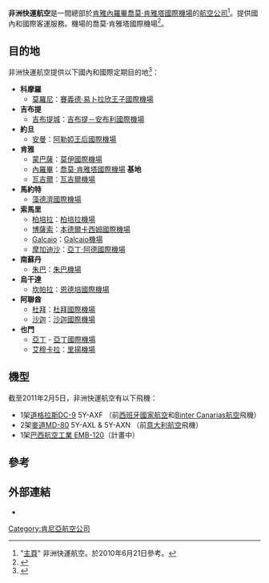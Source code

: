 {{Airline infobox
| airline = 非洲快運航空<br>African Express Airways
| nativename = 
| image = 
| logo = 
| logo_size =
| IATA= XU
| ICAO= AXK
| callsign= EXPRESS JET
| founded= 1999年
| commenced = 
| hubs= [[喬莫·肯雅塔國際機場|喬莫·肯雅塔國際機場]]
| secondary_hubs = 
| focus_cities= 
| frequent_flyer= 
| lounge = 
| alliance = 
| fleet_size = 3
| destinations = 17
| company_slogan = ''Airline of Samoa''
| country = {{KEN}}
| headquarters = [[肯雅|肯雅]][[內羅畢|內羅畢]]喬莫·肯雅塔國際機場
| key_people = Taua Fatu Tielu （[[行政總裁|行政總裁]]）
| website = http://www.africanexpress.net/
}}
'''非洲快運航空'''是一間總部於[[肯雅|肯雅]][[內羅畢|內羅畢]][[喬莫·肯雅塔國際機場|喬莫·肯雅塔國際機場]]的[[航空公司|航空公司]]<ref>"[http://www.africanexpress.co.ke/ 主頁]" 非洲快運航空。於2010年6月21日參考。 </ref>。提供國內和國際客運服務。機場的喬莫·肯雅塔國際機場<ref name="FI">{{cite news | title= 目錄：世界航空公司 | work= Flight International | page= 51 | date= 2007年3月27日}}</ref>。

== 目的地 ==
非洲快運航空提供以下國內和國際定期目的地<ref>{{cite web |url=http://www.africanexpress.co.ke/schedule.htm |title=存档副本 |accessdate=2009-03-25 |deadurl=yes |archiveurl=https://web.archive.org/web/20081205044508/http://www.africanexpress.co.ke/schedule.htm |archivedate=2008-12-05 }}</ref>：

*'''科摩羅'''
**[[莫羅尼|莫羅尼]]：[[賽義德·易卜拉欣王子國際機場|賽義德·易卜拉欣王子國際機場]]
*'''吉布提'''
**[[吉布提城|吉布提城]]：[[吉布提－安布利國際機場|吉布提－安布利國際機場]]
*'''約旦'''
**[[安曼|安曼]]：[[阿勒婭王后國際機場|阿勒婭王后國際機場]]
*'''肯雅'''
**[[蒙巴薩|蒙巴薩]]：[[莫伊國際機場|莫伊國際機場]]
**[[內羅畢|內羅畢]]：[[喬莫·肯雅塔國際機場|喬莫·肯雅塔國際機場]] '''基地'''
**[[瓦吉爾|瓦吉爾]]：[[瓦吉爾機場|瓦吉爾機場]]
*'''馬約特'''
**[[藻德濟國際機場|藻德濟國際機場]]
*'''索馬里'''
**[[柏培拉|柏培拉]]：[[柏培拉機場|柏培拉機場]]
**[[博薩索|博薩索]]：[[本德爾卡西姆國際機場|本德爾卡西姆國際機場]]
**[[Galcaio|Galcaio]]：[[Galcaio機場|Galcaio機場]]
**[[摩加迪沙|摩加迪沙]]：[[亞丁·阿德國際機場|亞丁·阿德國際機場]]
*'''南蘇丹'''
**[[朱巴|朱巴]]：[[朱巴機場|朱巴機場]]
*'''烏干達'''
**[[坎帕拉|坎帕拉]]：[[恩德培國際機場|恩德培國際機場]] 
*'''阿聯酋'''
**[[杜拜|杜拜]]：[[杜拜國際機場|杜拜國際機場]] 
**[[沙迦|沙迦]]：[[沙迦國際機場|沙迦國際機場]]
*'''也門'''
**[[亞丁_(也門)|亞丁]] - [[亞丁國際機場|亞丁國際機場]]
**[[艾穆卡拉|艾穆卡拉]]：[[里揚機場|里揚機場]]

== 機型 ==
截至2011年2月5日，非洲快運航空有以下飛機：

* 1架[[道格拉斯DC-9|道格拉斯DC-9]] 5Y-AXF （前[[西班牙國家航空|西班牙國家航空]]和[[Binter_Canarias航空|Binter Canarias航空]]飛機）
* 2架[[麥道MD-80|麥道MD-80]] 5Y-AXL & 5Y-AXN （前[[意大利航空|意大利航空]]飛機）
* 1架[[EMB-120|巴西航空工業 EMB-120]]（計畫中）

==參考==
{{reflist|2}}

==外部連結==
{{portalbox|航空}}
*{{official|http://www.africanexpress.co.ke/}}

{{航空小作品}}
[[Category:肯尼亞航空公司|Category:肯尼亞航空公司]]